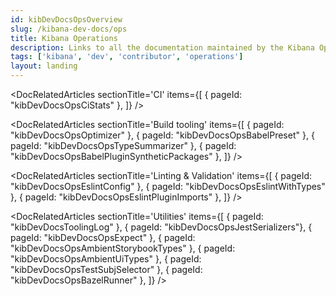 ```yaml
---
id: kibDevDocsOpsOverview
slug: /kibana-dev-docs/ops
title: Kibana Operations
description: Links to all the documentation maintained by the Kibana Operations team
tags: ['kibana', 'dev', 'contributor', 'operations']
layout: landing
---
```


<DocLandingHero
  title='Welcome to the ops docs!'
  description="👋 Here you will find documentation about all the things the Kibana Operations team manages. Feel free to look around and ask questions!"
/>

<DocRelatedArticles
  sectionTitle='CI'
  items={[
    { pageId: "kibDevDocsOpsCiStats" },
  ]}
/>

<DocRelatedArticles
  sectionTitle='Build tooling'
  items={[
    { pageId: "kibDevDocsOpsOptimizer" },
    { pageId: "kibDevDocsOpsBabelPreset" },
    { pageId: "kibDevDocsOpsTypeSummarizer" },
    { pageId: "kibDevDocsOpsBabelPluginSyntheticPackages" },
  ]}
/>

<DocRelatedArticles
  sectionTitle='Linting & Validation'
  items={[
    { pageId: "kibDevDocsOpsEslintConfig" },
    { pageId: "kibDevDocsOpsEslintWithTypes" },
    { pageId: "kibDevDocsOpsEslintPluginImports" },
  ]}
/>

<DocRelatedArticles
  sectionTitle='Utilities'
  items={[
    { pageId: "kibDevDocsToolingLog" },
    { pageId: "kibDevDocsOpsJestSerializers"},
    { pageId: "kibDevDocsOpsExpect" },
    { pageId: "kibDevDocsOpsAmbientStorybookTypes" },
    { pageId: "kibDevDocsOpsAmbientUiTypes" },
    { pageId: "kibDevDocsOpsTestSubjSelector" },
    { pageId: "kibDevDocsOpsBazelRunner" },
  ]}
/>